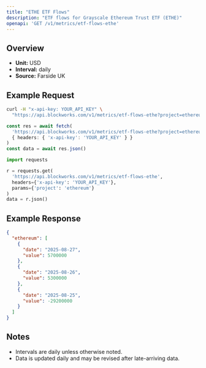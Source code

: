 ```yaml
---
title: "ETHE ETF Flows"
description: "ETF flows for Grayscale Ethereum Trust ETF (ETHE)"
openapi: 'GET /v1/metrics/etf-flows-ethe'
---
```


## Overview

- **Unit:** USD
- **Interval:** daily
- **Source:** Farside UK

## Example Request

<CodeGroup>

```bash cURL
curl -H "x-api-key: YOUR_API_KEY" \
  "https://api.blockworks.com/v1/metrics/etf-flows-ethe?project=ethereum"
```

```typescript TypeScript
const res = await fetch(
  'https://api.blockworks.com/v1/metrics/etf-flows-ethe?project=ethereum',
  { headers: { 'x-api-key': 'YOUR_API_KEY' } }
)
const data = await res.json()
```

```python Python
import requests

r = requests.get(
  'https://api.blockworks.com/v1/metrics/etf-flows-ethe',
  headers={'x-api-key': 'YOUR_API_KEY'},
  params={'project': 'ethereum'}
)
data = r.json()
```

</CodeGroup>

## Example Response

```json
{
  "ethereum": [
    {
      "date": "2025-08-27",
      "value": 5700000
    },
    {
      "date": "2025-08-26",
      "value": 5300000
    },
    {
      "date": "2025-08-25",
      "value": -29200000
    }
  ]
}
```

## Notes
- Intervals are daily unless otherwise noted.
- Data is updated daily and may be revised after late-arriving data.
